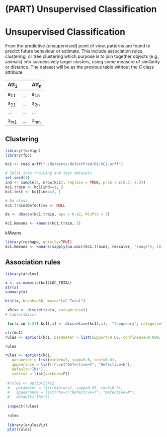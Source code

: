 # (PART) Unsupervised Classification {-}

# Unsupervised Classification


From the predictive (unsupervised) point of view, patterns are found to predict future behaviour or estimate. This include association rules, clustering, or tree clustering which purpose is to join together objects (e.g., animals) into successively larger clusters, using some measure of similarity or distance. The dataset will be as the previous table without the $C$ class attribute

| Att~1~|     | Att~n~ |
|-------|-----| -------|
| a~11~ | ... | a~1n~  |
| a~21~ | ... | a~2n~  |
| ...   | ... | ...    |
| a~m1~ | ... | a~mn~  |


## Clustering

```r
library(foreign)
library(fpc)

kc1 <- read.arff("./datasets/defectPred/D1/KC1.arff")

# Split into training and test datasets
set.seed(1)
ind <- sample(2, nrow(kc1), replace = TRUE, prob = c(0.7, 0.3))
kc1.train <- kc1[ind==1, ]
kc1.test <- kc1[ind==2, ]

# No class
kc1.train$Defective <- NULL

ds <- dbscan(kc1.train, eps = 0.42, MinPts = 5)

kc1.kmeans <- kmeans(kc1.train, 2)

```


kMeans

```r
library(reshape, quietly=TRUE)
kc1.kmeans <- kmeans(sapply(na.omit(kc1.train), rescaler, "range"), 10)
```


## Association rules

```r
library(arules)

x <- as.numeric(kc1$LOC_TOTAL)
str(x)
summary(x)

hist(x, breaks=30, main="LoC Total")

 xDisc <- discretize(x, categories=5)
# table(xDisc)

 for(i in 1:21) kc1[,i] <- discretize(kc1[,i],  "frequency", categories=5)

str(kc1)
rules <- apriori(kc1, parameter = list(support=0.60, confidence=0.800, minlen=3))

rules

rules <- apriori(kc1,
   parameter = list(minlen=3, supp=0.6, conf=0.8),
   appearance = list(rhs=c("Defective=Y", "Defective=N"),
   default="lhs"),
   control = list(verbose=F))
 
 #rules <- apriori(kc1,
 #   parameter = list(minlen=2, supp=0.05, conf=0.3),
 #   appearance = list(rhs=c("Defective=Y", "Defective=N"),
 #   default="lhs"))
  
 inspect(rules)
 
 rules
 
 library(arulesViz)
 plot(rules)
 
```

